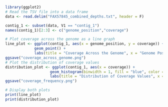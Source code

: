 
```{r}
library(ggplot2)
# Read the TSV file into a data frame
data <- read.delim("FAX57845_combined_depths.txt", header = F)

```

```{r}
contig_1 <- subset(data, V1 == "contig_1")
names(contig_1)[2:3] <- c("genome_position","coverage")
```
```{r}
# Plot coverage across the genome as a line graph
line_plot <- ggplot(contig_1, aes(x = genome_position, y = coverage)) +
             geom_point() +
             labs(title = "Coverage Across the Genome", x = "Genome Position", y = "Coverage")
ggsave("coverage_across_genome.png")
# Plot the distribution of coverage values
distribution_plot <- ggplot(contig_1, aes(x = coverage)) +
                    geom_histogram(binwidth = 1, fill = "blue", color = "black") +
                    labs(title = "Distribution of Coverage Values", x = "Coverage", y = "Frequency")
ggsave("coverage_frequency.png")

# Display both plots
print(line_plot)
print(distribution_plot)
```